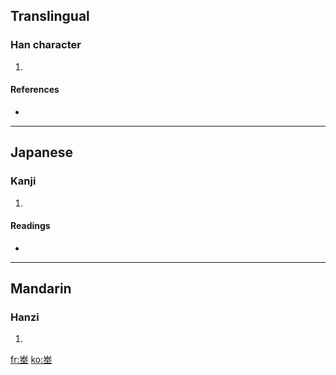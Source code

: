 ==Translingual==

===Han character===
{{Han char|rn=46|rad=山|as=06|sn=9|four=2210<sub>4</sub>|canj=山大土 (UKG)}}

# {{defn|Han|sort=山06}}

====References====
* {{Han ref|kx=0311.020|dkj=08054|hdz=10769.210|uh=5CDA|ud=23770|bh=CEA2|bd=52898}}

----

==Japanese==

===Kanji===
{{ja-kanji|grade=|rs=山06}}

# {{defn|Japanese}}

====Readings====
* {{ja-readings|on=[[びつ]] (bitsu), [[みち]] (michi)|kun=}}

----

==Mandarin==

===Hanzi===
{{cmn-hanzi|pin=[[dòng]] ([[dong4]]), [[mì]] ([[mi4]])|wg=tung<sup>4</sup>, mi<sup>4</sup>}}

# {{defn|Mandarin}}

[[fr:峚]]
[[ko:峚]]
